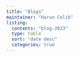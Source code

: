 ```yaml
---
title: "Blogs"
maintainer: "Harun Celik"
listing: 
  contents: "blog-2023"
  type: table
  sort: "date desc"
  categories: true
---
```

